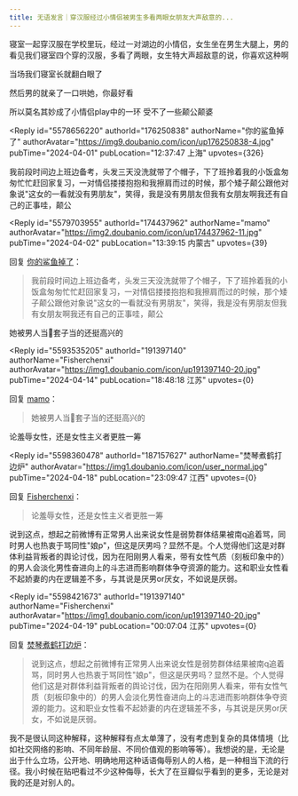 ```yaml
---
title: 无语发言｜穿汉服经过小情侣被男生多看两眼女朋友大声敌意的...
---
```



<Forum groupName="我们在偷听" groupUrl="https://www.douban.com/group/737051/" archivedAt="2025-05-16T14:19:38.411Z">
  <Post
    id="303933341"
    title="无语发言｜穿汉服经过小情侣被男生多看两眼女朋友大声敌意的..."
    url="https://www.douban.com/group/topic/303933341/?_spm_id=MTY3OTY4NjY5"
    pubTime="2024-04-19"
    highlightUserId="191397140"
  >
寝室一起穿汉服在学校里玩，经过一对湖边的小情侣，女生坐在男生大腿上，男的看见我们寝室四个穿的汉服，多看了两眼，女生特大声超敌意的说，你喜欢这种啊

当场我们寝室长就翻白眼了

然后男的就亲了一口哄她，你最好看

所以莫名其妙成了小情侣play中的一环 受不了一些颠公颠婆

<Reply
  id="5578656220"
  authorId="176250838"
  authorName="你的鲨鱼掉了"
  authorAvatar="https://img9.doubanio.com/icon/up176250838-4.jpg"
  pubTime="2024-04-01"
  pubLocation="12:37:47 上海"
  upvotes={326}
>
我前段时间边上班边备考，头发三天没洗就带了个帽子，下了班拎着我的小饭盒匆匆忙忙赶回家复习，一对情侣搂搂抱抱和我擦肩而过的时候，那个矮子颠公跟他对象说"这女的一看就没有男朋友"，笑得，我是没有男朋友但我有女朋友啊我还有自己的正事哇，颠公
</Reply>

<Reply
  id="5579703955"
  authorId="174437962"
  authorName="mamo"
  authorAvatar="https://img2.doubanio.com/icon/up174437962-11.jpg"
  pubTime="2024-04-02"
  pubLocation="13:39:15 内蒙古"
  upvotes={39}
>
回复 [你的鲨鱼掉了](https://www.douban.com/people/176250838/)：
 > 我前段时间边上班边备考，头发三天没洗就带了个帽子，下了班拎着我的小饭盒匆匆忙忙赶回家复习，一对情侣搂搂抱抱和我擦肩而过的时候，那个矮子颠公跟他对象说"这女的一看就没有男朋友"，笑得，我是没有男朋友但我有女朋友啊我还有自己的正事哇，颠公

她被男人当🐔套子当的还挺高兴的
</Reply>

<Reply
  id="5593535205"
  authorId="191397140"
  authorName="Fisherchenxi"
  authorAvatar="https://img1.doubanio.com/icon/up191397140-20.jpg"
  pubTime="2024-04-14"
  pubLocation="18:48:18 江苏"
  upvotes={0}
>
回复 [mamo](https://www.douban.com/people/174437962/)：
 > 她被男人当🐔套子当的还挺高兴的

论羞辱女性，还是女性主义者更胜一筹
</Reply>

<Reply
  id="5598360478"
  authorId="187157627"
  authorName="焚琴煮鹤打边炉"
  authorAvatar="https://img1.doubanio.com/icon/user_normal.jpg"
  pubTime="2024-04-18"
  pubLocation="23:09:47 江西"
  upvotes={0}
>
回复 [Fisherchenxi](https://www.douban.com/people/191397140/)：
 > 论羞辱女性，还是女性主义者更胜一筹

说到这点，想起之前微博有正常男人出来说女性是弱势群体结果被南q追着骂，同时男人也热衷于骂同性"娘p"，但这是厌男吗？显然不是。个人觉得他们这是对群体利益背叛者的舆论讨伐，因为在阳刚男人看来，带有女性气质（刻板印象中的）的男人会淡化男性奋进向上的斗志进而影响群体争夺资源的能力。这和职业女性看不起娇妻的内在逻辑差不多，与其说是厌男or厌女，不如说是厌弱。
</Reply>

<Reply
  id="5598421673"
  authorId="191397140"
  authorName="Fisherchenxi"
  authorAvatar="https://img1.doubanio.com/icon/up191397140-20.jpg"
  pubTime="2024-04-19"
  pubLocation="00:07:04 江苏"
  upvotes={0}
>
回复 [焚琴煮鹤打边炉](https://www.douban.com/people/187157627/)：
 > 说到这点，想起之前微博有正常男人出来说女性是弱势群体结果被南q追着骂，同时男人也热衷于骂同性"娘p"，但这是厌男吗？显然不是。个人觉得他们这是对群体利益背叛者的舆论讨伐，因为在阳刚男人看来，带有女性气质（刻板印象中的）的男人会淡化男性奋进向上的斗志进而影响群体争夺资源的能力。这和职业女性看不起娇妻的内在逻辑差不多，与其说是厌男or厌女，不如说是厌弱。

我不是很认同这种解释，这种解释有点太单薄了，没有考虑到复杂的具体情境（比如社交网络的影响、不同年龄层、不同价值观的影响等等）。我想说的是，无论是出于什么立场，公开地、明确地用这种话语侮辱别人的人格，是一种相当下流的行径。我小时候在贴吧看过不少这种侮辱，长大了在豆瓣似乎看到的更多，无论是对我的还是对别人的。
</Reply>
  </Post>
</Forum>
